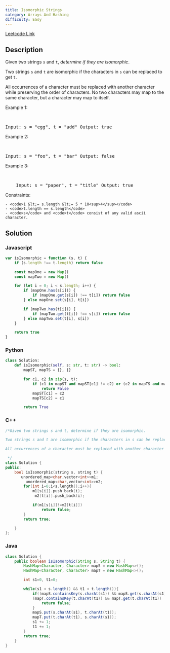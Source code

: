 ```yaml
---
title: Isomorphic Strings
category: Arrays And Hashing
difficulty: Easy
---
```


<Callout>

[Leetcode Link](https://leetcode.com/problems/isomorphic-strings)

</Callout>

## Description

Given two strings <code>s</code> and <code>t</code>, _determine if they are isomorphic_.

Two strings <code>s</code> and <code>t</code> are isomorphic if the characters in <code>s</code> can be replaced to get <code>t</code>.

All occurrences of a character must be replaced with another character while preserving the order of characters. No two characters may map to the same character, but a character may map to itself.

Example 1:

<br />
<pre className="overflow-x-auto">Input: s = "egg", t = "add" Output: true</pre>

Example
2:

<br />
<pre className="overflow-x-auto">Input: s = "foo", t = "bar" Output: false</pre>

Example
3:

<br />
<pre className="overflow-x-auto">
	Input: s = "paper", t = "title" Output: true
</pre>
Constraints:

    - <code>1 &lt;= s.length &lt;= 5 * 10<sup>4</sup></code>
    - <code>t.length == s.length</code>
    - <code>s</code> and <code>t</code> consist of any valid ascii character.

## Solution

### Javascript

```javascript
var isIsomorphic = function (s, t) {
	if (s.length !== t.length) return false

	const mapOne = new Map()
	const mapTwo = new Map()

	for (let i = 0; i < s.length; i++) {
		if (mapOne.has(s[i])) {
			if (mapOne.get(s[i]) !== t[i]) return false
		} else mapOne.set(s[i], t[i])

		if (mapTwo.has(t[i])) {
			if (mapTwo.get(t[i]) !== s[i]) return false
		} else mapTwo.set(t[i], s[i])
	}

	return true
}
```

### Python

```python
class Solution:
    def isIsomorphic(self, s: str, t: str) -> bool:
        mapST, mapTS = {}, {}

        for c1, c2 in zip(s, t):
            if (c1 in mapST and mapST[c1] != c2) or (c2 in mapTS and mapTS[c2] != c1):
                return False
            mapST[c1] = c2
            mapTS[c2] = c1

        return True
```

### C++

```cpp
/*Given two strings s and t, determine if they are isomorphic.

Two strings s and t are isomorphic if the characters in s can be replaced to get t.

All occurrences of a character must be replaced with another character while preserving the order of characters. No two characters may map to the same character, but a character may map to itself.

 */
class Solution {
public:
    bool isIsomorphic(string s, string t) {
       unordered_map<char,vector<int>>m1;
         unordered_map<char,vector<int>>m2;
        for(int i=0;i<s.length();i++){
            m1[s[i]].push_back(i);
             m2[t[i]].push_back(i);

            if(m1[s[i]]!=m2[t[i]])
                return false;
        }
        return true;

    }
};

```

### Java

```java
class Solution {
    public boolean isIsomorphic(String s, String t) {
        HashMap<Character, Character> mapS = new HashMap<>();
        HashMap<Character, Character> mapT = new HashMap<>();

        int s1=0, t1=0;

        while(s1 < s.length() && t1 < t.length()){
            if((mapS.containsKey(s.charAt(s1)) && mapS.get(s.charAt(s1)) != t.charAt(t1)) ||
            (mapT.containsKey(t.charAt(t1)) && mapT.get(t.charAt(t1)) != s.charAt(s1))){
                return false;
            }
            mapS.put(s.charAt(s1), t.charAt(t1));
            mapT.put(t.charAt(t1), s.charAt(s1));
            s1 += 1;
            t1 += 1;
        }
        return true;
    }
}

```

